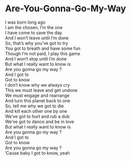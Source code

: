 # Are-You-Gonna-Go-My-Way

I was born long ago  
I am the chosen, I'm the one  
I have come to save the day  
And I won't leave until I'm done  
So, that's why you've got to try  
You got to breath and have some fun  
Though I'm not paid, I play this game  
And I won't stop until I'm done  
But what I really want to know is  
Are you gonna go my way ?  
And I got to  
Got to know  
I don't know why we always cry  
This we must leave and get undone  
We must engage and rearrange  
And turn this planet back to one  
So, tell me why we got to die  
And kill each other one by one  
We've got to hurt and rub a dub  
We've got to dance and be in love  
But what I really want to know is  
Are you gonna go my way ?  
And I got to  
Got to know  
Are you gonna go my way ?  
'Cause baby I got to know, yeah
